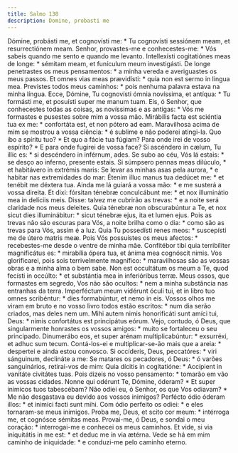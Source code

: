 ```yaml
---
title: Salmo 138
description: Domine, probasti me
---
```


<div class="side-by-side not-content">
  <span>
    Dómine, probásti me, et cognovísti me: * Tu cognovísti sessiónem meam, et
    resurrectiónem meam.
  </span>
  <span>
    Senhor, provastes-me e conhecestes-me: * Vós sabeis quando me sento e quando
    me levanto.
  </span>
  <span>
    Intellexísti cogitatiónes meas de longe: * sémitam meam, et funículum meum
    investigásti.
  </span>
  <span>
    De longe penetrastes os meus pensamentos: * a minha vereda e averiguastes os
    meus passos.
  </span>
  <span>
    Et omnes vias meas prævidísti: * quia non est sermo in lingua mea.
  </span>
  <span>
    Previstes todos meus caminhos: * pois nenhuma palavra estava na minha
    língua.
  </span>
  <span>
    Ecce, Dómine, Tu cognovísti ómnia novíssima, et antíqua: * Tu formásti me,
    et posuísti super me manum tuam.
  </span>
  <span>
    Eis, ó Senhor, que conhecestes todas as coisas, as novíssimas e as antigas:
    * Vós me formastes e pusestes sobre mim a vossa mão.
  </span>
  <span>
    Mirábilis facta est sciéntia tua ex me: * confortáta est, et non pótero ad
    eam.
  </span>
  <span>
    Maravilhosa acima de mim se mostrou a vossa ciência: * é sublime e não
    poderei atingi-la.
  </span>
  <span>
    Quo ibo a spíritu tuo? * Et quo a fácie tua fúgiam?
  </span>
  <span>
    Para onde irei de vosso espírito? * E para onde fugirei de vossa face?
  </span>
  <span>
    Si ascéndero in cælum, Tu illic es: * si descéndero in inférnum, ades.
  </span>
  <span>
    Se subo ao céu, Vós lá estais: * se desço ao inferno, presente estais.
  </span>
  <span>
    Si súmpsero pennas meas dilúculo, * et habitávero in extrémis maris:
  </span>
  <span>
    Se levar as minhas asas pela aurora, * e habitar nas extremidades do mar:
  </span>
  <span>
    Étenim illuc manus tua dedúcet me: * et tenébit me déxtera tua.
  </span>
  <span>
    Ainda me lá guiará a vossa mão: * e me susterá a vossa direita.
  </span>
  <span>
    Et dixi: fórsitan ténebræ conculcábunt me: * et nox illuminátio mea in
    delíciis meis.
  </span>
  <span>
    Disse: talvez me cubrirão as trevas: * e a noite será claridade nos meus
    deleites.
  </span>
  <span>
    Quia ténebræ non obscurabúntur a Te, et nox sicut dies illuminábitur: *
    sicut ténebræ ejus, ita et lumen ejus.
  </span>
  <span>
    Pois as trevas não são escuras para Vós, a noite brilha como o dia: * como
    são as trevas para Vós, assim é a luz.
  </span>
  <span>
    Quia Tu possedísti renes meos: * suscepísti me de útero matris meæ.
  </span>
  <span>
    Pois Vós possuístes os meus afectos: * recebestes-me desde o ventre de minha
    mãe.
  </span>
  <span>
    Confitébor tibi quia terribíliter magnificátus es: * mirabília ópera tua, et
    ánima mea cognóscit nimis.
  </span>
  <span>
    Vos glorificarei, pois sois terrivelmente magnífico: * maravilhosas são as
    vossas obras e a minha alma o bem sabe.
  </span>
  <span>
    Non est occultátum os meum a Te, quod fecísti in occúlto: * et substántia
    mea in inferióribus terræ.
  </span>
  <span>
    Meus ossos, que formastes em segredo, Vos não são ocultos: * nem a minha
    substância nas entranhas da terra.
  </span>
  <span>
    Imperféctum meum vidérunt óculi tui, et in libro tuo omnes scribéntur: *
    dies formabúntur, et nemo in eis.
  </span>
  <span>
    Vossos olhos me viram em bruto e no vosso livro todos estão escritos: * num
    dia serão criados, mas deles nem um.
  </span>
  <span>
    Mihi autem nimis honorificáti sunt amíci tui, Deus: * nimis confortátus est
    principátus eórum.
  </span>
  <span>
    Vejo, contudo, ó Deus, que singularmente honrastes os vossos amigos: * muito
    se fortaleceu o seu principado.
  </span>
  <span>
    Dinumerábo eos, et super arénam multiplicabúntur: * exsurréxi, et adhuc sum
    tecum.
  </span>
  <span>
    Contá-los-ei e multiplicar-se-ão mais que a areia: * despertei e ainda estou
    convosco.
  </span>
  <span>
    Si occíderis, Deus, peccatóres: * viri sánguinum, declináte a me:
  </span>
  <span>
    Se matares os pecadores, ó Deus: * ó varões sanguinários, retirai-vos de
    mim:
  </span>
  <span>
    Quia dícitis in cogitatióne: * Accípient in vanitáte civitátes tuas.
  </span>
  <span>
    Pois dizeis no vosso pensamento: * tomarão em vão as vossas cidades.
  </span>
  <span>
    Nonne qui odérunt Te, Dómine, óderam? * Et super inimícos tuos tabescébam?
  </span>
  <span>
    Não odiei eu, ó Senhor, os que Vos odiavam? * Me não desgastava eu devido
    aos vossos inimigos?
  </span>
  <span>
    Perfécto ódio óderam illos: * et inimíci facti sunt mihi.
  </span>
  <span>
    Com ódio perfeito os odiei: * e eles tornaram-se meus inimigos.
  </span>
  <span>
    Proba me, Deus, et scito cor meum: * intérroga me, et cognósce sémitas meas.
  </span>
  <span>
    Provai-me, ó Deus, e sondai o meu coração: * interrogai-me e conhecei os
    meus caminhos.
  </span>
  <span>
    Et vide, si via iniquitátis in me est: * et deduc me in via ætérna.
  </span>
  <span>
    Vede se há em mim caminho de iniquidade: * e conduzi-me pelo caminho eterno.
  </span>
</div>
